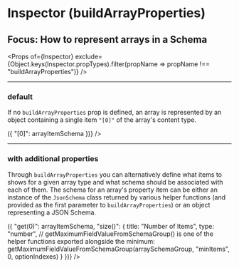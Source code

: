 


<Meta title="Inspector (buildArrayProperties)" component={Inspector} />

# Inspector (buildArrayProperties)
## Focus: How to represent arrays in a Schema

<Props of={Inspector} exclude={Object.keys(Inspector.propTypes).filter(propName => propName !== "buildArrayProperties")} />

----

### default
If no `buildArrayProperties` prop is defined, an array is represented by an object containing a single item `"[0]"` of the array's content type.

<Canvas>
    <Story name="default">
        <Inspector
            schemas={{
                Person: personSchema,
                Shop: shopSelectionSchema
            }}
            defaultSelectedItems={["Person", "friends"]}
            // the default prop (i.e. same as if you leave it out)
            buildArrayProperties={(arrayItemSchema) => ({ "[0]": arrayItemSchema })}
        />
    </Story>
</Canvas>

----

### with additional properties
Through `buildArrayProperties` you can alternatively define what items to shows for a given array type and what schema should be associated with each of them.
The schema for an array's property item can be either an instance of the `JsonSchema` class returned by various helper functions (and provided as the first parameter to `buildArrayProperties`) or an object representing a JSON Schema.

<Canvas>
    <Story name="with additional properties">
        <Inspector
            schemas={{
                Person: personSchema,
                Shop: shopSelectionSchema
            }}
            defaultSelectedItems={["Person", "friends"]}
            // the default props (i.e. same as if you leave them out)
            buildArrayProperties={(arrayItemSchema, arraySchemaGroup, optionIndexes) => ({
                "get(0)": arrayItemSchema,
                "size()": {
                    title: "Number of Items",
                    type: "number",
                    // getMaximumFieldValueFromSchemaGroup() is one of the helper functions exported alongside the <Inspector>
                    minimum: getMaximumFieldValueFromSchemaGroup(arraySchemaGroup, "minItems", 0, optionIndexes)
                }
            })}
        />
    </Story>
</Canvas>
